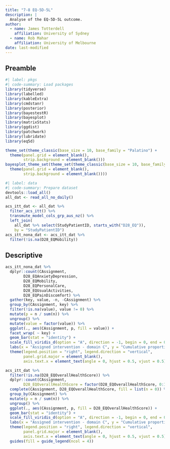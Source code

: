 ```yaml
---
title: "7-8 EQ-5D-5L"
description: |
  Analyse of the EQ-5D-5L outcome.
author: 
  - name: James Totterdell
    affiliation: University of Sydney
  - name: Rob Mahar
    affiliation: University of Melbourne
date: last-modified
---
```


## Preamble

```r
#| label: pkgs
#| code-summary: Load packages
library(tidyverse)
library(labelled)
library(kableExtra)
library(cmdstanr)
library(posterior)
library(bayestestR)
library(bayesplot)
library(matrixStats)
library(ggdist)
library(patchwork)
library(lubridate)
library(eq5d)

theme_set(theme_classic(base_size = 10, base_family = "Palatino") +
  theme(panel.grid = element_blank(),
        strip.background = element_blank()))
bayesplot_theme_set(theme_set(theme_classic(base_size = 10, base_family = "Palatino") +
  theme(panel.grid = element_blank(),
        strip.background = element_blank())))
```

```r
#| label: data
#| code-summary: Prepare dataset
devtools::load_all()
all_dat <- read_all_no_daily()

acs_itt_dat <- all_dat %>% 
  filter_acs_itt() %>%
  transmute_model_cols_grp_aus_nz() %>%
  left_join(
    all_dat %>% select(StudyPatientID, starts_with("D28_EQ")),
    by = "StudyPatientID")
acs_itt_nona_dat <- acs_itt_dat %>%
  filter(!is.na(D28_EQMobility))
```


## Descriptive

```r
acs_itt_nona_dat %>% 
  dplyr::count(CAssignment, 
        D28_EQAnxietyDepression, 
        D28_EQMobility,
        D28_EQPersonalCare,
        D28_EQUsualActivities,
        D28_EQPainDiscomfort) %>%
  gather(key, value, -n, -CAssignment) %>%
  group_by(CAssignment, key) %>%
  filter(!is.na(value), value != 0) %>%
  mutate(p = n / sum(n)) %>%
  ungroup() %>%
  mutate(value = factor(value)) %>%
  ggplot(., aes(CAssignment, p, fill = value)) +
  facet_wrap( ~ key) +
  geom_bar(stat = "identity") +
  scale_fill_viridis_d(option = "A", direction = -1, begin = 0, end = 0.9) +
  labs(x = "Assigned intervention - domain C", y = "Cumulative proportion", fill = "Score") +
  theme(legend.position = "right", legend.direction = "vertical",
        panel.grid.major = element_blank(),
        axis.text.x = element_text(angle = 0, hjust = 0.5, vjust = 0.5))
```

```r
acs_itt_dat %>% 
  filter(!is.na(D28_EQOverallHealthScore)) %>%
  dplyr::count(CAssignment, 
        D28_EQOverallHealthScore = factor(D28_EQOverallHealthScore, 0:100)) %>%
  complete(CAssignment, D28_EQOverallHealthScore, fill = list(n = 0)) %>%
  group_by(CAssignment) %>%
  mutate(p = n / sum(n)) %>%
  ungroup() %>%
  ggplot(., aes(CAssignment, p, fill = D28_EQOverallHealthScore)) +
  geom_bar(stat = "identity") +
  scale_fill_viridis_d(option = "A", direction = -1, begin = 0, end = 0.9) +
  labs(x = "Assigned intervention - domain C", y = "Cumulative proportion", fill = "Score") +
  theme(legend.position = "right", legend.direction = "vertical",
        panel.grid.major = element_blank(),
        axis.text.x = element_text(angle = 0, hjust = 0.5, vjust = 0.5)) + 
  guides(fill = guide_legend(ncol = 4))
```
